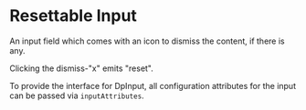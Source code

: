
<Meta
    title="Components/ResettableInput"
    component={DpResettableInput}
/>

# Resettable Input

An input field which comes with an icon to dismiss the content, if there is any.

Clicking the dismiss-"x" emits "reset".

To provide the interface for DpInput, all configuration attributes for the input can be passed via `inputAttributes`.
